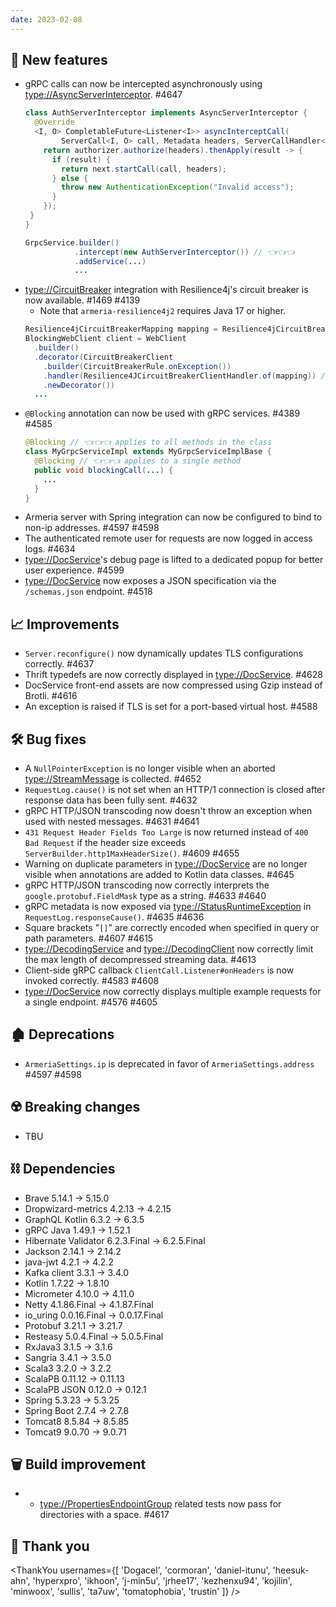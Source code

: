 ```yaml
---
date: 2023-02-08
---
```


## 🌟 New features

- gRPC calls can now be intercepted asynchronously using <type://AsyncServerInterceptor>. #4647
  ```java
  class AuthServerInterceptor implements AsyncServerInterceptor {
    @Override
    <I, O> CompletableFuture<Listener<I>> asyncInterceptCall(
          ServerCall<I, O> call, Metadata headers, ServerCallHandler<I, O> next) {
      return authorizer.authorize(headers).thenApply(result -> {
        if (result) {
          return next.startCall(call, headers);
        } else {
          throw new AuthenticationException("Invalid access");
        }
      });
   }
  }

  GrpcService.builder()
             .intercept(new AuthServerInterceptor()) // 👈👈👈
             .addService(...)
             ...
  ```
- <type://CircuitBreaker> integration with Resilience4j's circuit breaker is now available. #1469 #4139
  - Note that `armeria-resilience4j2` requires Java 17 or higher.
  ```java
  Resilience4jCircuitBreakerMapping mapping = Resilience4jCircuitBreakerMapping.of();
  BlockingWebClient client = WebClient
    .builder()
    .decorator(CircuitBreakerClient
      .builder(CircuitBreakerRule.onException())
      .handler(Resilience4JCircuitBreakerClientHandler.of(mapping)) // 👈👈👈
      .newDecorator())
    ...
  ```
- `@Blocking` annotation can now be used with gRPC services. #4389 #4585
  ```java
  @Blocking // 👈👈👈 applies to all methods in the class
  class MyGrpcServiceImpl extends MyGrpcServiceImplBase {
    @Blocking // 👈👈👈 applies to a single method
    public void blockingCall(...) {
      ...
    }
  }
  ```
- Armeria server with Spring integration can now be configured to bind to non-ip addresses. #4597 #4598
- The authenticated remote user for requests are now logged in access logs. #4634
- <type://DocService>'s debug page is lifted to a dedicated popup for better user experience. #4599
- <type://DocService> now exposes a JSON specification via the `/schemas.json` endpoint. #4518

## 📈 Improvements

- `Server.reconfigure()` now dynamically updates TLS configurations correctly. #4637
- Thrift typedefs are now correctly displayed in <type://DocService>. #4628
- DocService front-end assets are now compressed using Gzip instead of Brotli. #4616
- An exception is raised if TLS is set for a port-based virtual host. #4588

## 🛠️ Bug fixes

- A `NullPointerException` is no longer visible when an aborted <type://StreamMessage> is collected. #4652
- `RequestLog.cause()` is not set when an HTTP/1 connection is closed after response data has been fully sent. #4632
- gRPC HTTP/JSON transcoding now doesn't throw an exception when used with nested messages. #4631 #4641
- `431 Request Header Fields Too Large` is now returned instead of `400 Bad Request` if the header size exceeds `ServerBuilder.http1MaxHeaderSize()`. #4609 #4655
- Warning on duplicate parameters in <type://DocService> are no longer visible when annotations are added to Kotlin data classes. #4645
- gRPC HTTP/JSON transcoding now correctly interprets the `google.protobuf.FieldMask` type as a string. #4633 #4640
- gRPC metadata is now exposed via <type://StatusRuntimeException> in `RequestLog.responseCause()`. #4635 #4636
- Square brackets "`[]`" are correctly encoded when specified in query or path parameters. #4607 #4615
- <type://DecodingService> and <type://DecodingClient> now correctly limit the max length of decompressed streaming data. #4613
- Client-side gRPC callback `ClientCall.Listener#onHeaders` is now invoked correctly. #4583 #4608
- <type://DocService> now correctly displays multiple example requests for a single endpoint. #4576 #4605

## 🏚️ Deprecations

- `ArmeriaSettings.ip` is deprecated in favor of `ArmeriaSettings.address` #4597 #4598

## ☢️ Breaking changes

- TBU

## ⛓ Dependencies

- Brave 5.14.1 -> 5.15.0
- Dropwizard-metrics 4.2.13 -> 4.2.15
- GraphQL Kotlin 6.3.2 -> 6.3.5
- gRPC Java 1.49.1 -> 1.52.1
- Hibernate Validator 6.2.3.Final -> 6.2.5.Final
- Jackson 2.14.1 -> 2.14.2
- java-jwt 4.2.1 -> 4.2.2
- Kafka client 3.3.1 -> 3.4.0
- Kotlin 1.7.22 -> 1.8.10
- Micrometer 4.10.0 -> 4.11.0
- Netty 4.1.86.Final -> 4.1.87.Final
- io_uring 0.0.16.Final -> 0.0.17.Final
- Protobuf 3.21.1 -> 3.21.7
- Resteasy 5.0.4.Final -> 5.0.5.Final
- RxJava3 3.1.5 -> 3.1.6
- Sangria 3.4.1 -> 3.5.0
- Scala3 3.2.0 -> 3.2.2
- ScalaPB 0.11.12 -> 0.11.13
- ScalaPB JSON 0.12.0 -> 0.12.1
- Spring 5.3.23 -> 5.3.25
- Spring Boot 2.7.4 -> 2.7.8
- Tomcat8 8.5.84 -> 8.5.85
- Tomcat9 9.0.70 -> 9.0.71

## 🗑 Build improvement

- - <type://PropertiesEndpointGroup> related tests now pass for directories with a space. #4617

## 🙇 Thank you

<ThankYou usernames={[
  'Dogacel',
  'cormoran',
  'daniel-itunu',
  'heesuk-ahn',
  'hyperxpro',
  'ikhoon',
  'j-min5u',
  'jrhee17',
  'kezhenxu94',
  'kojilin',
  'minwoox',
  'sullis',
  'ta7uw',
  'tomatophobia',
  'trustin'
]} />